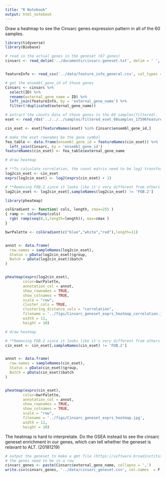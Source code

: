 ```yaml
---
title: "R Notebook"
output: html_notebook
---
```


Draw a heatmap to see the Cinsarc genes expression pattern in all of the 60 samples.

```r
library(tidyverse)
library(Biobase)
```


```r
# read in the actual genes in the geneset (67 genes)
cinsarc <- read_delim('../documents/cinsarc.geneset.txt', delim = ' ', col_types = cols(Chromosome = col_character()))


featureInfo <- read_csv('../data/feature_info_general.csv', col_types = cols(chromosome_name = col_character()))

# get the ensembl_gene_id of those genes
Cinsarc <- cinsarc %>%
  select(ID) %>%
  rename(external_gene_name = ID) %>%
  left_join(featureInfo, by = 'external_gene_name') %>%
  filter(!duplicated(external_gene_name))
```

```r
# extract the counts data of those genes in the 60 samples(filtered).
eset <- read_rds('../../../samples/filtered_eset_60samples_17596features.RDS')

cin_eset <- eset[featureNames(eset) %in% Cinsarc$ensembl_gene_id,]

# make the eset rownames be the gene symbol
fea_table <- data.frame(ensembl_gene_id = featureNames(cin_eset)) %>%
  left_join(Cinsarc, by = 'ensembl_gene_id')
featureNames(cin_eset) <- fea_table$external_gene_name
```

```r
# draw heatmap

# **To calculate correlation, the count matrix need to be log2 transformed to have that normal distribution**
log2cin_eset <- cin_eset
exprs(log2cin_eset) <- log2(exprs(cin_eset) + 1)

# **Removing FOB.2 since it looks like it's very different from others and dragging the heatmap colors**
log2cin_eset <- log2cin_eset[,sampleNames(log2cin_eset) != 'FOB.2']

library(pheatmap)

colGradient <- function( cols, length, cmax=255 )
{ ramp <- colorRamp(cols)
  rgb( ramp(seq(0,1,length=length)), max=cmax )
}

bwrPalette <- colGradient(c("blue","white","red"),length=11) 


annot <- data.frame(
  row.names = sampleNames(log2cin_eset),
  Status = pData(log2cin_eset)$group,
  Batch = pData(log2cin_eset)$batch
)


pheatmap(exprs(log2cin_eset),
        color=bwrPalette, 
        annotation_col = annot,
        show_rownames = TRUE,
        show_colnames = TRUE,
        scale = "row",
        cluster_cols = TRUE,
        clustering_distance_cols = "correlation",
        filename = '../figs/Cinsarc_geneset_exprs_heatmap_correlation.jpg',
        width = 11,
        height = 10)
```

```r
# draw heatmap

# **Removing FOB.2 since it looks like it's very different from others and dragging the heatmap colors**
cin_eset <- cin_eset[,sampleNames(cin_eset) != 'FOB.2']


annot <- data.frame(
  row.names = sampleNames(cin_eset),
  Status = pData(cin_eset)$group,
  Batch = pData(cin_eset)$batch
)


pheatmap(exprs(cin_eset),
        color=bwrPalette, 
        annotation_col = annot,
        show_rownames = TRUE,
        show_colnames = TRUE,
        scale = "row",
        filename = '../figs/Cinsarc_geneset_exprs_heatmap.jpg',
        width = 11,
        height = 10)

```

The heatmap is hard to interpretate. Do the GSEA instead to see the cinsarc geneset enrichment in our genes, which can tell whether the geneset is relavant to ALT. (20181219)

```r
# output the geneset to make a gmt file (https://software.broadinstitute.org/cancer/software/gsea/wiki/index.php/Data_formats)
# the genes need to be in a row
cinsarc_genes <- paste(Cinsarc$external_gene_name, collapse = ',')
write.csv(cinsarc_genes, '../data/cinsarc_geneset.csv', col.names  = F, quote = F, row.names = F)

```

